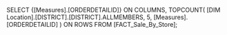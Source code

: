 SELECT 
  {[Measures].[ORDERDETAILID]} ON COLUMNS,
  TOPCOUNT(
    [DIM Location].[DISTRICT].[DISTRICT].ALLMEMBERS,
    5,
    [Measures].[ORDERDETAILID]
  ) ON ROWS
FROM [FACT_Sale_By_Store];
